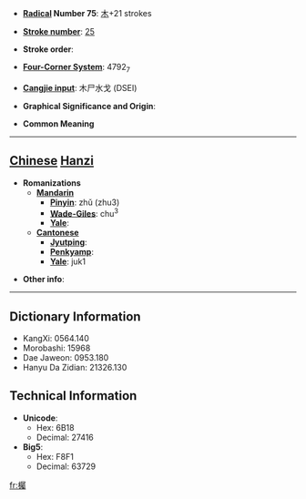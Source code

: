 * '''[[Wiktionary:Chinese radical index| Radical]] Number 75''': [[Wiktionary:Chinese radical index 木|木]]+21 strokes

* '''[[Wiktionary:Chinese total strokes index|Stroke number]]''': [[Wiktionary:Chinese total strokes index 25|25]]

* '''Stroke order''': 

* '''[[Wiktionary:Chinese four corner index|Four-Corner System]]''': 4792<sub>7</sub>

* '''[[Wiktionary:Chinese Cangjie index|Cangjie input]]''': 木尸水戈 (DSEI)

* '''Graphical Significance and Origin''': 

* '''Common Meaning'''

----

== [[Chinese]] [[Hanzi]] ==

* '''Romanizations'''
** '''[[Mandarin]]'''
*** '''[[Pinyin]]''': zhǔ (zhu3)
*** '''[[Wade-Giles]]''': chu<sup>3</sup>
*** '''[[Yale]]''': 
** '''[[Cantonese]]'''
*** '''[[Jyutping]]''':
*** '''[[Penkyamp]]''': 
*** '''[[Yale]]''': juk1

* '''Other info''': 

----

== Dictionary Information ==

* KangXi: 0564.140
* Morobashi: 15968
* Dae Jaweon: 0953.180
* Hanyu Da Zidian: 21326.130

== Technical Information ==

* '''Unicode''':
** Hex: 6B18
** Decimal: 27416
* '''Big5''':
** Hex: F8F1
** Decimal: 63729

[[fr:欘]]